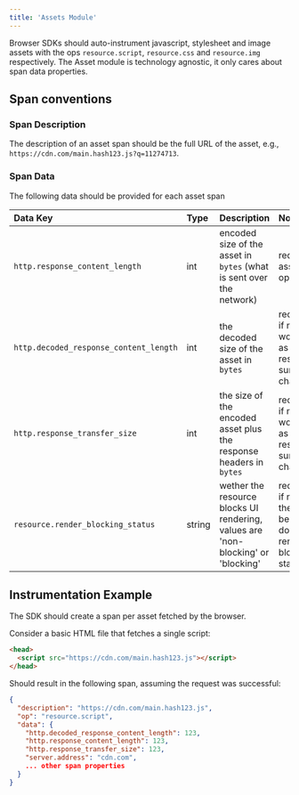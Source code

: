```yaml
---
title: 'Assets Module'
---
```


Browser SDKs should auto-instrument javascript, stylesheet and image assets with the ops `resource.script`, `resource.css` and `resource.img` respectively. The Asset module is technology agnostic, it only cares about span data properties.

## Span conventions

### Span Description

The description of an asset span should be the full URL of the asset, e.g., `https://cdn.com/main.hash123.js?q=11274713`.

### Span Data

The following data should be provided for each asset span

| Data Key                               | Type   | Description                                                                      | Notes                                                                                          |
| :------------------------------------- | :----- | :------------------------------------------------------------------------------- | :--------------------------------------------------------------------------------------------- |
| `http.response_content_length`         | int    | encoded size of the asset in `bytes` (what is sent over the network)             | required on all asset operations                                                               |
| `http.decoded_response_content_length` | int    | the decoded size of the asset in `bytes`                                         | recommended, if not provided would show up as 0 on the resource summary size chart            |
| `http.response_transfer_size`          | int    | the size of the encoded asset plus the response headers in `bytes`               | recommended, if not provided would show up as 0 on the resource summary size chart            |
| `resource.render_blocking_status`      | string | wether the resource blocks UI rendering, values are 'non-blocking' or 'blocking' | recommended, if not provided the asset can't be narrowed down by their render blocking status |

## Instrumentation Example

The SDK should create a span per asset fetched by the browser.

Consider a basic HTML file that fetches a single script:

```html
<head>
  <script src="https://cdn.com/main.hash123.js"></script>
</head>
```

Should result in the following span, assuming the request was successful:

```json
{
  "description": "https://cdn.com/main.hash123.js",
  "op": "resource.script",
  "data": {
    "http.decoded_response_content_length": 123,
    "http.response_content_length": 123,
    "http.response_transfer_size": 123,
    "server.address": "cdn.com",
    ... other span properties
  }
}
```
